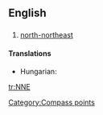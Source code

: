 {{also|-nne}}
==English==

==={{Abbreviation}}===
{{infl|en|abbreviation}}

# [[north-northeast]]

====Translations====
{{trans-top|north-northeast}}
* Hungarian: {{t-|hu|ÉÉK}}
{{trans-mid}}
{{trans-bottom}}

[[Category:Compass points]]

[[tr:NNE]]